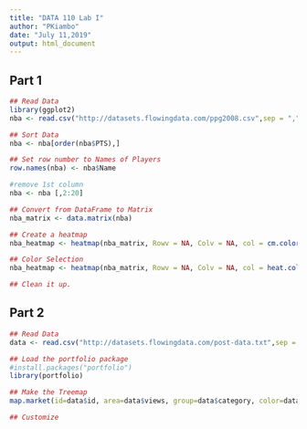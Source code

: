 ```yaml
---
title: "DATA 110 Lab I"
author: "PKiambo"
date: "July 11,2019"
output: html_document
---
```

## Part 1

```r
## Read Data
library(ggplot2)
nba <- read.csv("http://datasets.flowingdata.com/ppg2008.csv",sep = ",")
```

```r
## Sort Data
nba <- nba[order(nba$PTS),]
```

```r
## Set row number to Names of Players
row.names(nba) <- nba$Name

#remove 1st column
nba <- nba [,2:20]
```

```r
## Convert from DataFrame to Matrix
nba_matrix <- data.matrix(nba)
```

```r
## Create a heatmap
nba_heatmap <- heatmap(nba_matrix, Rowv = NA, Colv = NA, col = cm.colors(256),scale = "column", margins = c(5,10))
```

```r
## Color Selection
nba_heatmap <- heatmap(nba_matrix, Rowv = NA, Colv = NA, col = heat.colors(256),scale = "column", margins = c(5,10))
```

```r
## Clean it up.

```

## Part 2

```r
## Read Data
data <- read.csv("http://datasets.flowingdata.com/post-data.txt",sep = ",")
```

```r
## Load the portfolio package
#install.packages("portfolio")
library(portfolio)
```

```r
## Make the Treemap
map.market(id=data$id, area=data$views, group=data$category, color=data$comments, main="FlowingData Maps")
```

```r
## Customize

```

